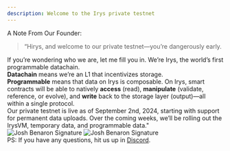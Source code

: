 ```yaml
---
description: Welcome to the Irys private testnet
---
```


A Note From Our Founder:

<blockquote className="text-4xl font-bold italic leading-tight mb-6 mt-5">
  “Hirys, and welcome to our private testnet—you’re dangerously early.
</blockquote>

<div className="text-base leading-relaxed">
  If you’re wondering who we are, let me fill you in. We’re Irys, the world’s first programmable datachain.
</div>

<div className="text-base leading-relaxed mt-4">
  <strong>Datachain</strong> means we’re an L1 that incentivizes storage.
</div>

<div className="text-base leading-relaxed mt-4">
  <strong>Programmable</strong> means that data on Irys is composable. On Irys, smart contracts will be able to natively <strong>access</strong> (read), <strong>manipulate</strong> (validate, reference, or evolve), and <strong>write</strong> back to the storage layer (output)—all within a single protocol.
</div>

<div className="text-base leading-relaxed mt-4">
  Our private testnet is live as of September 2nd, 2024, starting with support for permanent data uploads. Over the coming weeks, we’ll be rolling out the IrysVM, temporary data, and programmable data."
</div>

<div className="flex text-base leading-relaxed mt-10 mb-6 w-full justify-center">
  <div>
    <img 
      src="/build/img/josh-sig-black.png" 
      alt="Josh Benaron Signature" 
      className="block dark:hidden" 
    />
    <img 
      src="/build/img/josh-sig-white.png" 
      alt="Josh Benaron Signature" 
      className="hidden dark:block" 
    />
  </div>
</div>

<div className="text-base leading-relaxed">
  PS: If you have any questions, hit us up in <a href="https://discord.gg/irys" className="underline">Discord</a>.
</div>